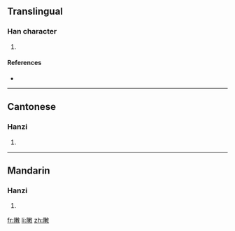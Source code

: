 ==Translingual==

===Han character===
{{Han char|rn=66|rad=攴|as=11|sn=15|four=7824<sub>0</sub>|canj=弓中木田大 (NLDWK)}}

# {{defn|Han|sort=攴11}}

====References====
* {{Han ref|kx=0474.510|dkj=13357|dj=0829.010|hdz=21472.100|uh=6576|ud=25974|bh=E5BD|bd=58813}}

----

==Cantonese==

===Hanzi===
{{yue-hanzi|jyut=zan6}}

# {{defn|Cantonese|sort=攴11}}

----

==Mandarin==

===Hanzi===
{{cmn-hanzi|pin=[[zhèn]] ([[zhen4]])|wg=chen<sup>4</sup>}}

# {{defn|Mandarin|sort=攴11}}

[[fr:敶]]
[[li:敶]]
[[zh:敶]]
